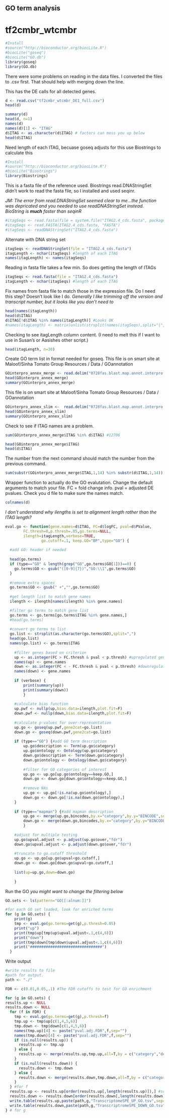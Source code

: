GO term analysis 
----------------

tf2cmbr_wtcmbr
=============

```r
#Install
#source("http://bioconductor.org/biocLite.R")
#biocLite("goseq")
#biocLite("GO.db")
library(goseq)
library(GO.db)
```

There were some problems on reading in the data files.  I converted the files to .csv first. That should help with merging down the line. 

This has the DE calls for all detected genes. 

```r
d <- read.csv("tf2cmbr_wtcmbr_DE1_full.csv") 
head(d)
```
```r
summary(d)
head(d, n=1)
names(d)
names(d)[1] <- "ITAG"
d$ITAG <- as.character(d$ITAG) # factors can mess you up below
head(d$ITAG)
```

Need length of each ITAG, becuase goseq adjusts for this
use Biostrings to calculate this
```r
#Install
#source("http://bioconductor.org/biocLite.R")
#biocLite("Biostrings")
library(Biostrings)
``` 

This is a fasta file of the reference used. Biostrings read.DNAStringSet didn't work to read the fasta file, so I installed and used seqinr.

*JM: The error from read.DNAStringSet seemed clear to me...the function was depricated and you needed to use readDNAStringSet instead.  BioString is **much** faster than seqinR*

```r
#itagSeqs <- read.fasta(file = system.file("ITAG2.4_cds.fasta", package = "seqinr"))
#itagSeqs <- read.FASTA(ITAG2.4_cds.fasta, "FASTA")
#itagSeqs <- readDNAStringSet("ITAG2.4_cds.fasta")
```

Alternate with DNA string set
```r
itagSeqs <- readDNAStringSet(file = "ITAG2.4_cds.fasta") 
itagLength <- nchar(itagSeqs) #length of each ITAG
names(itagLength) <- names(itagSeqs)
```

Reading in fasta file takes a few min. So does getting the length of ITAGs
```r
itagSeqs <- read.fasta(file = "ITAG2.4_cds.fasta") 
itagLength <- nchar(itagSeqs) #length of each ITAG
```

Fix names from fasta file to match those in the expression file.
Do I need this step? Doesn't look like I do.
*Generally I like trimming off the version and transcript number, but it looks like you don't need to*

```r
head(names(itagLength))
head(d$ITAG)
d$ITAG[!d$ITAG %in% names(itagLength)] #Looks OK
#names(itagLength) <- matrix(unlist(strsplit(names(itagSeqs),split="|",fixed=T)),ncol=3,byrow=T)[,1]
```

Checking to see itagLength column content. (I need to melt this if I want to use in Susan's or Aasishes other script.)
```r
head(itagLength, n=30)
```

Create GO term list in format needed for goseq.
This file is on smart site at Maloof/Sinha Tomato Group Resources / Data / GOannotation

```r
GOinterpro_annex_merge <- read.delim("0728fas.blast.map.annot.interpro.annex.GOstatMerge.txt",row.names=NULL,as.is=T)
head(GOinterpro_annex_merge)
summary(GOinterpro_annex_merge)
```

This file is on smart site at Maloof/Sinha Tomato Group Resources / Data / GOannotation 

```r
GOinterpro_annex_slim <-  read.delim("0728fas.blast.map.annot.interpro.annex.plant_slim.GOstat.txt",row.names=NULL,as.is=T)
head(GOinterpro_annex_slim)
summary(GOinterpro_annex_slim)
```

Check to see if ITAG names are a problem. 
```r
sum(GOinterpro_annex_merge$ITAG %in% d$ITAG) #12706
```

```r
head(GOinterpro_annex_merge$ITAG)
head(d$ITAG)
```

The number from the next command should match the number from the previous command.

```r
sum(substr(GOinterpro_annex_merge$ITAG,1,14) %in% substr(d$ITAG,1,14)) #12706, good.
```

Wrapper function to actually do the GO evalutation. Change the default arguments to match your file.  FC = fold change info. pval = adjusted DE pvalues.  Check you d file to make sure the names match. 

```r
colnames(d)
```

*I don't understand why ilengths is set to alignment length rather than the ITAG length?*
```r
eval.go <- function(gene.names=d$ITAG, FC=d$logFC, pval=d$PValue,
        FC.thresh=0,p.thresh=.05,go.terms=NULL,
        ilength=itagLength,verbose=TRUE,
				go.cutoff=.1, keep.GO="BP",type="GO") {
  
  #add GO: header if needed
  
  head(go.terms)
  if (type=="GO" & length(grep("GO",go.terms$GO[1]))==0) {
    go.terms$GO <- gsub("([0-9]{7})","GO:\\1",go.terms$GO)
  }
  
  #remove extra spaces
  go.terms$GO <- gsub(" +","",go.terms$GO)
  
  #get length list to match gene names
  ilength <- ilength[names(ilength) %in% gene.names]

  #filter go terms to match gene list
  go.terms <- go.terms[go.terms$ITAG %in% gene.names,]
  #head(go.terms)
  
  #convert go terms to list
  go.list <- strsplit(as.character(go.terms$GO),split=",")
  head(go.list)
  names(go.list) <- go.terms$ITAG
	
	#filter genes based on criterion
	up <- as.integer(FC > FC.thresh & pval < p.thresh) #upregulated genes
	names(up) <- gene.names
	down <- as.integer(FC < - FC.thresh & pval < p.thresh) #downregulated genes
	names(down) <- gene.names
	
	if (verbose) {
		print(summary(up))
		print(summary(down))
		}
	
	#calculate bias function
	up.pwf <- nullp(up,bias.data=ilength,plot.fit=F)
	down.pwf <- nullp(down,bias.data=ilength,plot.fit=F)
	
	#calculate p-values for over-representation
	up.go <- goseq(up.pwf,gene2cat=go.list)
	down.go <- goseq(down.pwf,gene2cat=go.list)
	
	if (type=="GO") {#add GO term description
		up.go$description <- Term(up.go$category)
		up.go$ontology <- Ontology(up.go$category)
		down.go$description <- Term(down.go$category)
		down.go$ontology <- Ontology(down.go$category)
	
		#filter for GO categories of interest
		up.go <- up.go[up.go$ontology==keep.GO,]
		down.go <- down.go[down.go$ontology==keep.GO,]
	
		#remove NAs
		up.go <- up.go[!is.na(up.go$ontology),]
		down.go <- down.go[!is.na(down.go$ontology),]
	}	
	
	if (type=="mapman") {#add mapman description
		up.go <- merge(up.go,bincodes,by.x="category",by.y="BINCODE",sort=F)
		down.go <- merge(down.go,bincodes,by.x="category",by.y="BINCODE",sort=F)
		}
		
	#adjust for multiple testing
	up.go$upval.adjust <- p.adjust(up.go$over,"fdr")
	down.go$upval.adjust <- p.adjust(down.go$over,"fdr")
		
	#truncate to go.cutoff threshold
	up.go <- up.go[up.go$upval<go.cutoff,]
	down.go <- down.go[down.go$upval<go.cutoff,]
	
	list(up=up.go,down=down.go)
	
	}
```

Run the GO
*you might want to change the filtering below*
```r
GO.sets <- ls(pattern="GO[[:alnum:]]")

#for each GO set loaded, look for enriched terms
for (g in GO.sets) {
    print(g)
    tmp <- eval.go(go.terms=get(g),p.thresh=0.05)
    print("up")
    print(tmp$up[tmp$up$upval.adjust<.1,c(4,6)])
    print("down")
    print(tmp$down[tmp$down$upval.adjust<.1,c(4,6)])
    print("################################")
  }
```

Write output
```r
#write results to file
#path for output.
path <- "./"

FDR <- c(0.01,0.05,.1) #The FDR cutoffs to test for GO enrichment

for (g in GO.sets) {
results.up <- NULL
results.down <- NULL
  for (f in FDR) {
    tmp <- eval.go(go.terms=get(g),p.thresh=f)
    tmp.up <- tmp$up[c(1,4,5,6)]
    tmp.down <- tmp$down[c(1,4,5,6)]
    names(tmp.up)[4] <- paste("pval.adj.FDR",f,sep="")
    names(tmp.down)[4] <- paste("pval.adj.FDR",f,sep="")
    if (is.null(results.up)) {
      results.up <- tmp.up
    } else {
      results.up <- merge(results.up,tmp.up,all=T,by = c("category","description","ontology"))
    }
    if (is.null(results.down)) {
      results.down <- tmp.down
    } else {
      results.down <- merge(results.down,tmp.down,all=T,by = c("category","description","ontology"))
    }
  } #for f
  results.up <- results.up[order(results.up[,length(results.up)]),] #sort by last column of results
  results.down <- results.down[order(results.down[,length(results.down)]),] #sort by last column of results
  write.table(results.up,paste(path,g,"TranscriptomeSPE_UP_GO.tsv",sep=""),sep="\t",row.names=F)
  write.table(results.down,paste(path,g,"TranscriptromeSPE_DOWN_GO.tsv",sep=""),sep="\t",row.names=F)
} # for g
``` 


